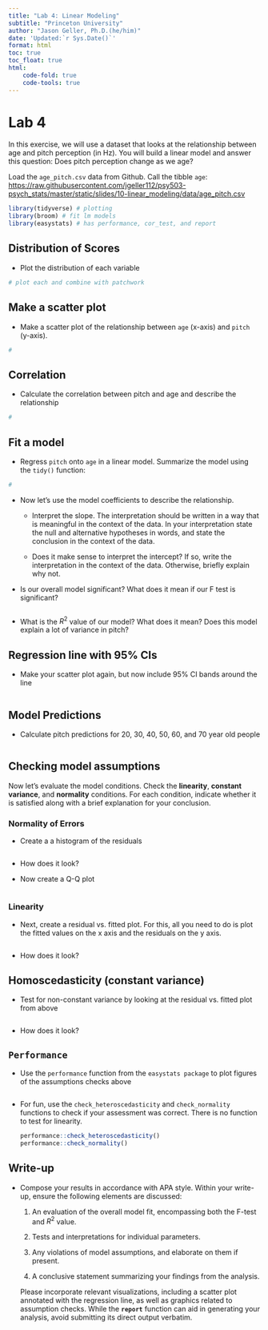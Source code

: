```yaml
---
title: "Lab 4: Linear Modeling"
subtitle: "Princeton University"
author: "Jason Geller, Ph.D.(he/him)"
date: 'Updated:`r Sys.Date()`'
format: html
toc: true
toc_float: true
html:
    code-fold: true
    code-tools: true
---
```


# Lab 4

In this exercise, we will use a dataset that looks at the relationship between age and pitch perception (in Hz). You will build a linear model and answer this question: Does pitch perception change as we age?

Load the `age_pitch.csv` data from Github. Call the tibble `age`: <https://raw.githubusercontent.com/jgeller112/psy503-psych_stats/master/static/slides/10-linear_modeling/data/age_pitch.csv>

```r
library(tidyverse) # plotting
library(broom) # fit lm models
library(easystats) # has performance, cor_test, and report
```

## Distribution of Scores

-   Plot the distribution of each variable

```r
# plot each and combine with patchwork

```

## Make a scatter plot

-   Make a scatter plot of the relationship between `age` (x-axis) and `pitch` (y-axis).

```r
#
```

## Correlation

-   Calculate the correlation between pitch and age and describe the relationship

```r
#

```

## Fit a model

-   Regress `pitch` onto `age` in a linear model. Summarize the model using the `tidy()` function:

```r
#

```

-   Now let's use the model coefficients to describe the relationship.

    -   Interpret the slope. The interpretation should be written in a way that is meaningful in the context of the data. In your interpretation state the null and alternative hypotheses in words, and state the conclusion in the context of the data.

    -   Does it make sense to interpret the intercept? If so, write the interpretation in the context of the data. Otherwise, briefly explain why not.

-   Is our overall model significant? What does it mean if our F test is significant?

```r

```

-   What is the $R^2$ value of our model? What does it mean? Does this model explain a lot of variance in pitch?

## Regression line with 95% CIs

-   Make your scatter plot again, but now include 95% CI bands around the line

```r


```

## Model Predictions

-   Calculate pitch predictions for 20, 30, 40, 50, 60, and 70 year old people

```r


```

## Checking model assumptions

Now let's evaluate the model conditions. Check the **linearity**, **constant variance**, and **normality** conditions. For each condition, indicate whether it is satisfied along with a brief explanation for your conclusion.

### Normality of Errors

-   Create a a histogram of the residuals

```r
```

-   How does it look?

```{=html}
<!-- -->
```
-   Now create a Q-Q plot

```r
```

### Linearity

-   Next, create a residual vs. fitted plot. For this, all you need to do is plot the fitted values on the x axis and the residuals on the y axis.

```r


```

-   How does it look?

## Homoscedasticity (constant variance)

-   Test for non-constant variance by looking at the residual vs. fitted plot from above

```r

```

-   How does it look?

## `Performance`

-   Use the `performance` function from the `easystats package` to plot figures of the assumptions checks above

    ```r


    ```

-   For fun, use the `check_heteroscedasticity` and `check_normality` functions to check if your assessment was correct. There is no function to test for linearity.

    ```r
    performance::check_heteroscedasticity()
    performance::check_normality()

    ```

## Write-up

-   Compose your results in accordance with APA style. Within your write-up, ensure the following elements are discussed:

    1.  An evaluation of the overall model fit, encompassing both the F-test and $R^2$ value.

    2.  Tests and interpretations for individual parameters.

    3.  Any violations of model assumptions, and elaborate on them if present.

    4.  A conclusive statement summarizing your findings from the analysis.

    Please incorporate relevant visualizations, including a scatter plot annotated with the regression line, as well as graphics related to assumption checks. While the **`report`** function can aid in generating your analysis, avoid submitting its direct output verbatim.
